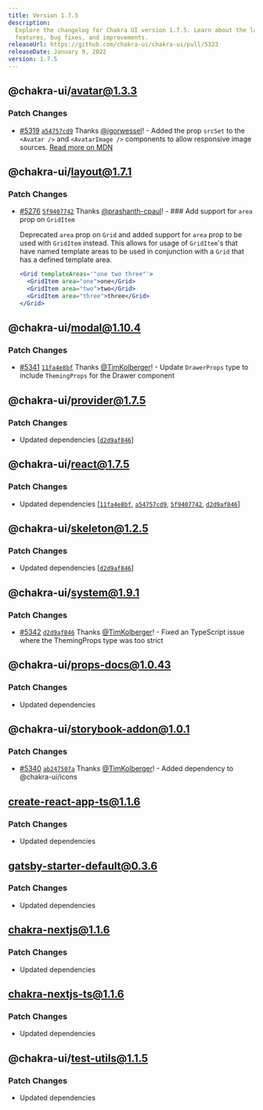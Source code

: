 ```yaml
---
title: Version 1.7.5
description:
  Explore the changelog for Chakra UI version 1.7.5. Learn about the latest
  features, bug fixes, and improvements.
releaseUrl: https://github.com/chakra-ui/chakra-ui/pull/5323
releaseDate: January 9, 2022
version: 1.7.5
---
```


## @chakra-ui/avatar@1.3.3

### Patch Changes

- [#5319](https://github.com/chakra-ui/chakra-ui/pull/5319)
  [`a54757cd9`](https://github.com/chakra-ui/chakra-ui/commit/a54757cd9ef8f72b3a69428ec9012a8c318acfab)
  Thanks [@igorwessel](https://github.com/igorwessel)! - Added the prop `srcSet`
  to the `<Avatar />` and `<AvatarImage />` components to allow responsive image
  sources.
  [Read more on MDN](https://developer.mozilla.org/en-US/docs/Web/HTML/Element/img#attr-srcset)

## @chakra-ui/layout@1.7.1

### Patch Changes

- [#5276](https://github.com/chakra-ui/chakra-ui/pull/5276)
  [`5f9407742`](https://github.com/chakra-ui/chakra-ui/commit/5f940774223c5b747a5b6eccff7657eabbe34776)
  Thanks [@prashanth-cpaul](https://github.com/prashanth-cpaul)! - ### Add
  support for `area` prop on `GridItem`

  Deprecated `area` prop on `Grid` and added support for `area` prop to be used
  with `GridItem` instead. This allows for usage of `GridItem`'s that have named
  template areas to be used in conjunction with a `Grid` that has a defined
  template area.

  ```jsx live=false
  <Grid templateAreas='"one two three"'>
    <GridItem area="one">one</Grid>
    <GridItem area="two">two</Grid>
    <GridItem area="three">three</Grid>
  </Grid>
  ```

## @chakra-ui/modal@1.10.4

### Patch Changes

- [#5341](https://github.com/chakra-ui/chakra-ui/pull/5341)
  [`11fa4e8bf`](https://github.com/chakra-ui/chakra-ui/commit/11fa4e8bfdce0a964c3fe7ccbc340a4601b4c832)
  Thanks [@TimKolberger](https://github.com/TimKolberger)! - Update
  `DrawerProps` type to include `ThemingProps` for the Drawer component

## @chakra-ui/provider@1.7.5

### Patch Changes

- Updated dependencies
  \[[`d2d9af846`](https://github.com/chakra-ui/chakra-ui/commit/d2d9af8464d627d0ab854ad64a42d3c0be81d67d)]

## @chakra-ui/react@1.7.5

### Patch Changes

- Updated dependencies
  \[[`11fa4e8bf`](https://github.com/chakra-ui/chakra-ui/commit/11fa4e8bfdce0a964c3fe7ccbc340a4601b4c832),
  [`a54757cd9`](https://github.com/chakra-ui/chakra-ui/commit/a54757cd9ef8f72b3a69428ec9012a8c318acfab),
  [`5f9407742`](https://github.com/chakra-ui/chakra-ui/commit/5f940774223c5b747a5b6eccff7657eabbe34776),
  [`d2d9af846`](https://github.com/chakra-ui/chakra-ui/commit/d2d9af8464d627d0ab854ad64a42d3c0be81d67d)]

## @chakra-ui/skeleton@1.2.5

### Patch Changes

- Updated dependencies
  \[[`d2d9af846`](https://github.com/chakra-ui/chakra-ui/commit/d2d9af8464d627d0ab854ad64a42d3c0be81d67d)]

## @chakra-ui/system@1.9.1

### Patch Changes

- [#5342](https://github.com/chakra-ui/chakra-ui/pull/5342)
  [`d2d9af846`](https://github.com/chakra-ui/chakra-ui/commit/d2d9af8464d627d0ab854ad64a42d3c0be81d67d)
  Thanks [@TimKolberger](https://github.com/TimKolberger)! - Fixed an TypeScript
  issue where the ThemingProps type was too strict

## @chakra-ui/props-docs@1.0.43

### Patch Changes

- Updated dependencies

## @chakra-ui/storybook-addon@1.0.1

### Patch Changes

- [#5340](https://github.com/chakra-ui/chakra-ui/pull/5340)
  [`ab247507a`](https://github.com/chakra-ui/chakra-ui/commit/ab247507ab6d30be356b657f652331801e880e52)
  Thanks [@TimKolberger](https://github.com/TimKolberger)! - Added dependency to
  @chakra-ui/icons

## create-react-app-ts@1.1.6

### Patch Changes

- Updated dependencies

## gatsby-starter-default@0.3.6

### Patch Changes

- Updated dependencies

## chakra-nextjs@1.1.6

### Patch Changes

- Updated dependencies

## chakra-nextjs-ts@1.1.6

### Patch Changes

- Updated dependencies

## @chakra-ui/test-utils@1.1.5

### Patch Changes

- Updated dependencies
